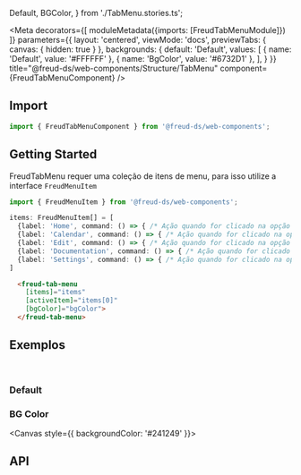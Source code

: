   Default,
  BGColor,
} from './TabMenu.stories.ts';

<Meta
  decorators={[
    moduleMetadata({imports: [FreudTabMenuModule]})
  ]}
  parameters={{
    layout: 'centered',
    viewMode: 'docs',
    previewTabs: {
      canvas: { hidden: true }
    },
    backgrounds: {
      default: 'Default',
      values: [
        { name: 'Default', value: '#FFFFFF' },
        { name: 'BgColor', value: '#6732D1' },
      ],
    }
  }}
  title="@freud-ds/web-components/Structure/TabMenu"
  component={FreudTabMenuComponent}
/>

<FreudHeaderComponent
  title="TabMenu"
  description="É um componente de navegação que exibe itens como cabeçalhos de guia."
/>

## <a id="importing"></a>Import

```ts
import { FreudTabMenuComponent } from '@freud-ds/web-components';
```

## Getting Started
FreudTabMenu requer uma coleção de itens de menu, para isso utilize a interface `FreudMenuItem`
```ts
import { FreudMenuItem } from '@freud-ds/web-components';

items: FreudMenuItem[] = [
  {label: 'Home', command: () => { /* Ação quando for clicado na opção */}},
  {label: 'Calendar', command: () => { /* Ação quando for clicado na opção */}},
  {label: 'Edit', command: () => { /* Ação quando for clicado na opção */}},
  {label: 'Documentation', command: () => { /* Ação quando for clicado na opção */}},
  {label: 'Settings', command: () => { /* Ação quando for clicado na opção */}}
]
```
```html
  <freud-tab-menu
    [items]="items"
    [activeItem]="items[0]"
    [bgColor]="bgColor">
  </freud-tab-menu>
```

## <a id="exemplos"></a>Exemplos
<br />

### Default
<Canvas>
  <Story story={Default}/>
</Canvas>

### BG Color
<Canvas style={{ backgroundColor: '#241249' }}>
  <Story story={BGColor}/>
</Canvas>

## <a id="api"></a>API

<ArgsTable of={FreudTabMenuComponent} />
